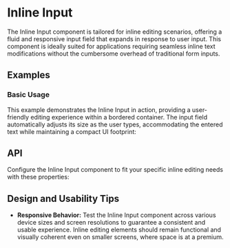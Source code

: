 
<Meta of={InlineInputStories} />

# Inline Input
The Inline Input component is tailored for inline editing scenarios, offering a fluid and responsive input field that expands in response to user input. 
This component is ideally suited for applications requiring seamless inline text modifications without the cumbersome overhead of traditional form inputs.
## Examples
### Basic Usage
This example demonstrates the Inline Input in action, providing a user-friendly editing experience within a bordered container. 
The input field automatically adjusts its size as the user types, accommodating the entered text while maintaining a compact UI footprint:
<ToggleCanvas of={InlineInputStories.Basic} storybook="components-form-inline-input--basic" />

## API
Configure the Inline Input component to fit your specific inline editing needs with these properties:
<PropsTable name="InlineInput" />

## Design and Usability Tips

- **Responsive Behavior:** Test the Inline Input component across various device sizes and screen resolutions to guarantee a consistent and usable experience. 
Inline editing elements should remain functional and visually coherent even on smaller screens, where space is at a premium.